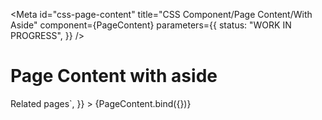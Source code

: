 <!-- @license CC0-1.0 -->


<Meta
  id="css-page-content"
  title="CSS Component/Page Content/With Aside"
  component={PageContent}
  parameters={{
    status: "WORK IN PROGRESS",
  }}
/>

# Page Content with aside

<Canvas>
  <Story
    name="With Aside"
    args={{
      ...exampleArgs,
      asideHTML: `<h2>Related pages</h2>`,
    }}
  >
    {PageContent.bind({})}
  </Story>
</Canvas>

